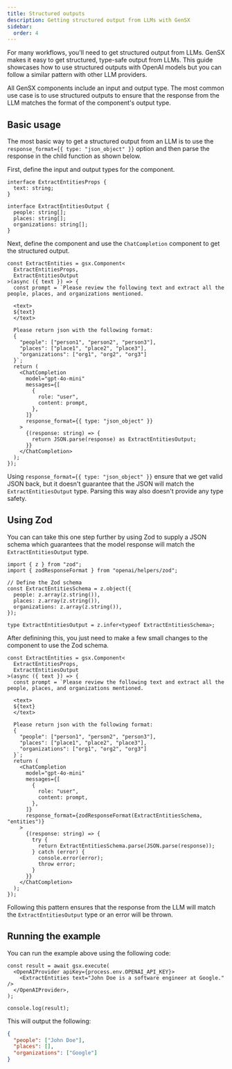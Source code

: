 ```yaml
---
title: Structured outputs
description: Getting structured output from LLMs with GenSX
sidebar:
  order: 4
---
```


For many workflows, you'll need to get structured output from LLMs. GenSX makes it easy to get structured, type-safe output from LLMs. This guide showcases how to use structured outputs with OpenAI models but you can follow a similar pattern with other LLM providers.

All GenSX components include an input and output type. The most common use case is to use structured outputs to ensure that the response from the LLM matches the format of the component's output type.

## Basic usage

The most basic way to get a structured output from an LLM is to use the `response_format={{ type: "json_object" }}` option and then parse the response in the child function as shown below.

First, define the input and output types for the component.

```tsx
interface ExtractEntitiesProps {
  text: string;
}

interface ExtractEntitiesOutput {
  people: string[];
  places: string[];
  organizations: string[];
}
```

Next, define the component and use the `ChatCompletion` component to get the structured output.

```tsx
const ExtractEntities = gsx.Component<
  ExtractEntitiesProps,
  ExtractEntitiesOutput
>(async ({ text }) => {
  const prompt = `Please review the following text and extract all the people, places, and organizations mentioned.

  <text>
  ${text}
  </text>
    
  Please return json with the following format:
  {
    "people": ["person1", "person2", "person3"],
    "places": ["place1", "place2", "place3"],
    "organizations": ["org1", "org2", "org3"]
  }`;
  return (
    <ChatCompletion
      model="gpt-4o-mini"
      messages={[
        {
          role: "user",
          content: prompt,
        },
      ]}
      response_format={{ type: "json_object" }}
    >
      {(response: string) => {
        return JSON.parse(response) as ExtractEntitiesOutput;
      }}
    </ChatCompletion>
  );
});
```

Using `response_format={{ type: "json_object" }}` ensure that we get valid JSON back, but it doesn't guarantee that the JSON will match the `ExtractEntitiesOutput` type. Parsing this way also doesn't provide any type safety.

## Using Zod

You can can take this one step further by using Zod to supply a JSON schema which guarantees that the model response will match the `ExtractEntitiesOutput` type.

```tsx
import { z } from "zod";
import { zodResponseFormat } from "openai/helpers/zod";

// Define the Zod schema
const ExtractEntitiesSchema = z.object({
  people: z.array(z.string()),
  places: z.array(z.string()),
  organizations: z.array(z.string()),
});

type ExtractEntitiesOutput = z.infer<typeof ExtractEntitiesSchema>;
```

After definining this, you just need to make a few small changes to the component to use the Zod schema.

```tsx
const ExtractEntities = gsx.Component<
  ExtractEntitiesProps,
  ExtractEntitiesOutput
>(async ({ text }) => {
  const prompt = `Please review the following text and extract all the people, places, and organizations mentioned.

  <text>
  ${text}
  </text>
    
  Please return json with the following format:
  {
    "people": ["person1", "person2", "person3"],
    "places": ["place1", "place2", "place3"],
    "organizations": ["org1", "org2", "org3"]
  }`;
  return (
    <ChatCompletion
      model="gpt-4o-mini"
      messages={[
        {
          role: "user",
          content: prompt,
        },
      ]}
      response_format={zodResponseFormat(ExtractEntitiesSchema, "entities")}
    >
      {(response: string) => {
        try {
          return ExtractEntitiesSchema.parse(JSON.parse(response));
        } catch (error) {
          console.error(error);
          throw error;
        }
      }}
    </ChatCompletion>
  );
});
```

Following this pattern ensures that the response from the LLM will match the `ExtractEntitiesOutput` type or an error will be thrown.

## Running the example

You can run the example above using the following code:

```tsx
const result = await gsx.execute(
  <OpenAIProvider apiKey={process.env.OPENAI_API_KEY}>
    <ExtractEntities text="John Doe is a software engineer at Google." />
  </OpenAIProvider>,
);

console.log(result);
```

This will output the following:

```json
{
  "people": ["John Doe"],
  "places": [],
  "organizations": ["Google"]
}
```
